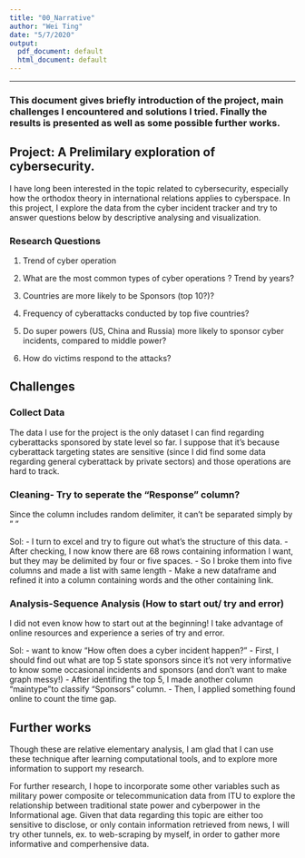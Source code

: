 ---
title: "00_Narrative"
author: "Wei Ting"
date: "5/7/2020"
output:
  pdf_document: default
  html_document: default
---


---

### This document gives briefly introduction of the project, main challenges I encountered and solutions I tried. Finally the results is presented as well as some possible further works. 

## Project: A Prelimilary exploration of cybersecurity. 

I have long been interested in the topic related to cybersecurity, especially how the orthodox theory in international relations applies to cyberspace. In this project, I explore the data from the cyber incident tracker and try to answer questions below by descriptive analysing and visualization. 


### Research Questions

1. Trend of cyber operation

2. What are the most common types of cyber operations ? Trend by years? 

3. Countries are more likely to be Sponsors (top 10?)?

4. Frequency of cyberattacks conducted by top five countries? 

5. Do super powers (US, China and Russia) more likely to sponsor cyber incidents, compared to middle power? 

6. How do victims respond to the attacks? 



## Challenges

### Collect Data
The data I use for the project is the only dataset I can find regarding cyberattacks sponsored by state level so far. I suppose that it's because cyberattack targeting states are sensitive (since I did find some data regarding general cyberattack by private sectors) and those operations are hard to track.

### Cleaning- Try to seperate the "Response" column? 
Since the column includes random delimiter, it can't be separated simply by " "

Sol:
- I turn to excel and try to figure out what's the structure of this data. 
- After checking, I now know there are 68 rows containing information I want, but they may be delimited by four or five spaces. 
- So I broke them into five columns and made a list with same length
- Make a new dataframe and refined it into a column containing words and the other containing link. 

### Analysis-Sequence Analysis (How to start out/ try and error)
I did not even know how to start out at the beginning! I take advantage of online resources and experience a series of try and error. 

Sol:
- want to know "How often does a cyber incident happen?"
- First, I should find out what are top 5 state sponsors since it's not very informative to know some occasional incidents and sponsors (and don't want to make graph messy!) 
- After identifing the top 5, I made another column "maintype"to classify "Sponsors" column. 
- Then, I applied something found online to count the time gap.

## Further works
Though these are relative elementary analysis, I am glad that I can use these technique after learning computational tools, and to explore more information to support my research. 

For further research, I hope to incorporate some other variables such as military power composite or telecommunication data from ITU to explore the relationship between traditional state power and cyberpower in the Informational age. Given that  data regarding this topic are either too sensitive to disclose, or only contain information retrieved from news, I will try other tunnels, ex. to web-scraping by myself, in order to  gather more informative and comperhensive data.  